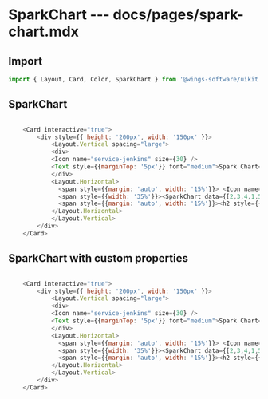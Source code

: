 # SparkChart --- docs/pages/spark-chart.mdx



## Import

```js
import { Layout, Card, Color, SparkChart } from '@wings-software/uikit'
```

## SparkChart

```js live=true

    <Card interactive="true">
        <div style={{ height: '200px', width: '150px' }}>
            <Layout.Vertical spacing="large">
            <div>
            <Icon name="service-jenkins" size={30} />
            <Text style={{marginTop: '5px'}} font="medium">Spark Chart</Text>
            </div>
            <Layout.Horizontal>
              <span style={{margin: 'auto', width: '15%'}}> <Icon name="deployment-success-new" size={15} /> </span>
              <span style={{width: '35%'}}><SparkChart data={[2,3,4,1,5,2,5]} /> </span>
              <span style={{margin: 'auto', width: '15%'}}><h2 style={{marginLeft: '20px'}}>4</h2> </span>
            </Layout.Horizontal>
            </Layout.Vertical>
        </div>
    </Card>
```

## SparkChart with custom properties

```js live=true

    <Card interactive="true">
        <div style={{ height: '200px', width: '150px' }}>
            <Layout.Vertical spacing="large">
            <div>
            <Icon name="service-jenkins" size={30} />
            <Text style={{marginTop: '5px'}} font="medium">Spark Chart</Text>
            </div>
            <Layout.Horizontal>
              <span style={{margin: 'auto', width: '15%'}}> <Icon name="deployment-success-new" size={15} /> </span>
              <span style={{width: '35%'}}><SparkChart data={[2,3,4,1,5,2,5]} color={Color.GREEN_500} onClick={() => alert('Hello World')} /> </span>
              <span style={{margin: 'auto', width: '15%'}}><h2 style={{marginLeft: '20px'}}>4</h2> </span>
            </Layout.Horizontal>
            </Layout.Vertical>
        </div>
    </Card>
```